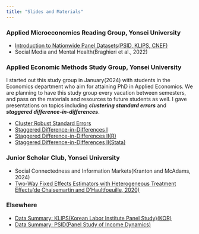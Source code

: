 ```yaml
---
title: "Slides and Materials"
---
```


### Applied Microeconomics Reading Group, Yonsei University
- [Introduction to Nationwide Panel Datasets(PSID, KLIPS, CNEF)](https://www.dropbox.com/scl/fi/3jtoo2se7ug6o0io5rugj/nationwide-panel-data-sets_public.pdf?rlkey=jhjsl6cvljn8qif9021ubgd6m&dl=0)
- Social Media and Mental Health(Braghieri et al., 2022)


### Applied Economic Methods Study Group, Yonsei University
I started out this study group in January(2024) with students in the Economics department who aim for attaining PhD in Applied Economics. We are planning to have this study group every vacation between semesters, and pass on the materials and resources to future students as well. I gave presentations on topics including ***clustering standard errors*** and ***staggered difference-in-differences***.
<br>

- [Cluster Robust Standard Errors](ref/Cluster_SE.html)
- [Staggered Difference-in-Differences I](https://www.dropbox.com/scl/fi/rrg7puid9k5btqk6cp7n4/sdid1_public.pdf?rlkey=pti5il9zfrzz0xkb4snbbfxa5&dl=0)
- [Staggered Difference-in-Differences II(R)](https://www.dropbox.com/scl/fi/qsgfkb5llvrw2ub25r5b5/sdid2-R-_public.pdf?rlkey=ks39bax5reml0qk9b8umtvhdo&dl=0)
- [Staggered Difference-in-Differences II(Stata)](https://www.dropbox.com/scl/fi/w4r8h13olp1k6zql8kphl/sdid2-STATA-_public.pdf?rlkey=g8cv3iwbfsoud66qd1qin2quu&dl=0)
<br>


### Junior Scholar Club, Yonsei University
- Social Connectedness and Information Markets(Kranton and McAdams, 2024)
- [Two-Way Fixed Effects Estimators with Heterogeneous Treatment Effects(de Chaisemartin and D'Haultfoeuille, 2020)](temp/jsc_dch.pdf)

### Elsewhere
- [Data Summary: KLIPS(Korean Labor Institute Panel Study)(KOR)](https://www.dropbox.com/scl/fi/sjom2vvamipv6i4009vvg/klips_wypark_public.pdf?rlkey=ztmymtq4jdu2ojlrb3dp1nfdq&dl=0)
- [Data Summary: PSID(Panel Study of Income Dynamics)](https://www.dropbox.com/scl/fi/8ao0yx4twyes45kferww6/psid_wypark_public.pdf?rlkey=hyvq9li3hcyjycsgsujk1mzit&dl=0)
